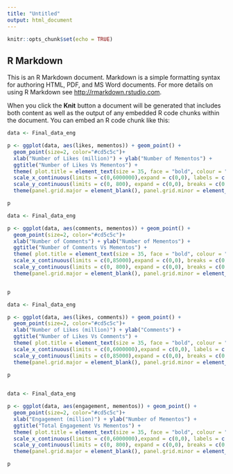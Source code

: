 ```yaml
---
title: "Untitled"
output: html_document
---
```


```r
knitr::opts_chunk$set(echo = TRUE)
```

## R Markdown

This is an R Markdown document. Markdown is a simple formatting syntax for authoring HTML, PDF, and MS Word documents. For more details on using R Markdown see <http://rmarkdown.rstudio.com>.

When you click the **Knit** button a document will be generated that includes both content as well as the output of any embedded R code chunks within the document. You can embed an R code chunk like this:

```r

data <- Final_data_eng

p <- ggplot(data, aes(likes, mementos)) + geom_point() +
  geom_point(size=2, color="#cd5c5c")+
  xlab("Number of Likes (million)") + ylab("Number of Mementos") +
  ggtitle("Number of Likes Vs Mementos") +
  theme( plot.title = element_text(size = 35, face = "bold", colour = "#555555" ), axis.text.x = element_text( size = 15), axis.text.y = element_text(size = 15), axis.title=element_text(size=20,face="bold"))+
  scale_x_continuous(limits = c(0,6000000),expand = c(0,0), labels = c("0","0.5","1","1.5","2","2.5", "3","3.5","4","4.5","5", "5.5", "6"), breaks = c(0,500000, 1000000,1500000,2000000,2500000,3000000,3500000,4000000,4500000, 5000000, 5500000, 6000000))+
  scale_y_continuous(limits = c(0, 800), expand = c(0,0), breaks = c(0,100,200,300,400,500,600,700,800))+ 
  theme(panel.grid.major = element_blank(), panel.grid.minor = element_blank(), panel.background = element_blank(), axis.line = element_line(colour = "black"))

p

```

```r
data <- Final_data_eng

p <- ggplot(data, aes(comments, mementos)) + geom_point() +
  geom_point(size=2, color="#cd5c5c")+
  xlab("Number of Comments") + ylab("Number of Mementos") +
  ggtitle("Number of Comments Vs Mementos") +
  theme( plot.title = element_text(size = 35, face = "bold", colour = "#555555" ), axis.text.x = element_text( size = 15), axis.text.y = element_text(size = 15), axis.title=element_text(size=20,face="bold"))+
  scale_x_continuous(limits = c(0,85000),expand = c(0,0), breaks = c(0,10000, 20000,30000,40000,50000,60000,70000,80000))+
  scale_y_continuous(limits = c(0, 800), expand = c(0,0), breaks = c(0,100,200,300,400,500,600,700,800))+ 
  theme(panel.grid.major = element_blank(), panel.grid.minor = element_blank(), panel.background = element_blank(), axis.line = element_line(colour = "black"))


p
```


```r

data <- Final_data_eng

p <- ggplot(data, aes(likes, comments)) + geom_point() +
  geom_point(size=2, color="#cd5c5c")+
  xlab("Number of Likes (million)") + ylab("Comments") +
  ggtitle("Number of Likes Vs Comments") +
  theme( plot.title = element_text(size = 35, face = "bold", colour = "#555555" ), axis.text.x = element_text( size = 15), axis.text.y = element_text(size = 15), axis.title=element_text(size=20,face="bold"))+
  scale_x_continuous(limits = c(0,6000000),expand = c(0,0), labels = c("0","0.5","1","1.5","2","2.5", "3","3.5","4","4.5","5", "5.5", "6"), breaks = c(0,500000, 1000000,1500000,2000000,2500000,3000000,3500000,4000000,4500000, 5000000, 5500000, 6000000))+
  scale_y_continuous(limits = c(0,85000),expand = c(0,0), breaks = c(0,10000, 20000,30000,40000,50000,60000,70000,80000))+ 
  theme(panel.grid.major = element_blank(), panel.grid.minor = element_blank(), panel.background = element_blank(), axis.line = element_line(colour = "black"))

p
  
```


```r

data <- Final_data_eng

p <- ggplot(data, aes(engagement, mementos)) + geom_point() +
  geom_point(size=2, color="#cd5c5c")+
  xlab("Engagement (million)") + ylab("Number of Mementos") +
  ggtitle("Total Engagement Vs Mementos") +
  theme( plot.title = element_text(size = 35, face = "bold", colour = "#555555" ), axis.text.x = element_text( size = 15), axis.text.y = element_text(size = 15), axis.title=element_text(size=20,face="bold"))+
  scale_x_continuous(limits = c(0,6000000),expand = c(0,0), labels = c("0","0.5","1","1.5","2","2.5", "3","3.5","4","4.5","5", "5.5", "6"), breaks = c(0,500000, 1000000,1500000,2000000,2500000,3000000,3500000,4000000,4500000, 5000000, 5500000, 6000000))+
  scale_y_continuous(limits = c(0, 800), expand = c(0,0), breaks = c(0,100,200,300,400,500,600,700,800))+ 
  theme(panel.grid.major = element_blank(), panel.grid.minor = element_blank(), panel.background = element_blank(), axis.line = element_line(colour = "black"))

p

```